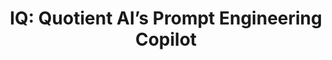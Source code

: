 ---
title: "IQ: Quotient AI’s Prompt Engineering Copilot"
description: "Optimize your prompts with human feedback and IQ"
icon: "brain"
---